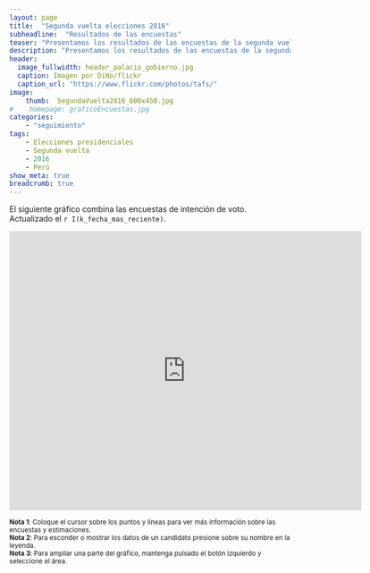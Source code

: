 ```yaml
---
layout: page
title:  "Segunda vuelta elecciones 2016"
subheadline:  "Resultados de las encuestas"
teaser: "Presentamos los resultados de las encuestas de la segunda vuelta de las elecciones presidenciales Perú 2016."
description: "Presentamos los resultados de las encuestas de la segunda vuelta de las elecciones presidenciales Perú 2016."
header:
  image_fullwidth: header_palacio_gobierno.jpg
  caption: Imagen por DiNo/flickr
  caption_url: "https://www.flickr.com/photos/tafs/"
image:
    thumb:  SegundaVuelta2016_600x450.jpg
#    homepage: graficoEncuestas.jpg
categories:
    - "seguimiento"
tags:
    - Elecciones presidenciales
    - Segunda vuelta
    - 2016 
    - Perú
show_meta: true
breadcrumb: true
---
```





El siguiente gráfico combina las encuestas de intención de voto. Actualizado el `r I(k_fecha_mas_reciente)`.



<iframe src="https://plot.ly/~AlejandroKantor/382.embed?link=False"  style="width: 125%" frameBorder="0" height="500" scrolling="no" seamless="seamless" 
class="myIframe">
</iframe>


<script type="text/javascript" language="javascript"> 
$('.myIframe').css('height', $(window).height()+'px');
</script>

<sub>__Nota 1__: Coloque el cursor sobre los puntos y líneas para ver más información sobre las encuestas y estimaciones.</sub>
<br><sub>__Nota 2__: Para esconder o mostrar los datos de un candidato presione sobre su nombre en la leyenda.</sub>
<br><sub>__Nota 3__: Para ampliar una parte del gráfico, mantenga pulsado el botón izquierdo y seleccione el área. </sub>


